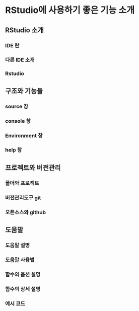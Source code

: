 # RStudio에 사용하기 좋은 기능 소개 {#rstudio}

## RStudio 소개 {#introduce-rstudio}

### IDE 란 {#ide}

### 다른 IDE 소개 {#ide-others}

### Rstudio {#rstudio}


## 구조와 기능들 {#structures}

### source 창 {#source-pane}

### console 창 {#console-pane}

### Environment 창 {#env-pane}

### help 창 {#help-pane}


## 프로젝트와 버전관리 {#project-git}

### 폴더와 프로젝트 {#use-project}

### 버전관리도구 git {#introduce-git}

### 오픈소스와 github {#introduce-github}


## 도움말 {#help-page}

### 도움말 설명 {#introduce-help}

### 도움말 사용법 {#help-usage}

### 함수의 옵션 설명 {#help-param}

### 함수의 상세 설명 {#help-detail}

### 예시 코드 {#help-example}